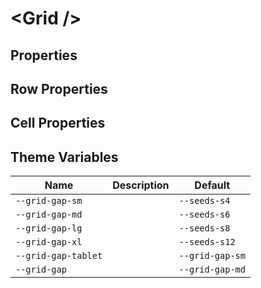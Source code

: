 

# &lt;Grid /&gt;

## Properties

<ArgsTable of={Grid} />

## Row Properties

<ArgsTable of={Grid.Row} />

## Cell Properties

<ArgsTable of={Grid.Cell} />

## Theme Variables

| Name                | Description | Default         |
| ------------------- | ----------- | --------------- |
| `--grid-gap-sm`     |             | `--seeds-s4`    |
| `--grid-gap-md`     |             | `--seeds-s6`    |
| `--grid-gap-lg`     |             | `--seeds-s8`    |
| `--grid-gap-xl`     |             | `--seeds-s12`   |
| `--grid-gap-tablet` |             | `--grid-gap-sm` |
| `--grid-gap`        |             | `--grid-gap-md` |
